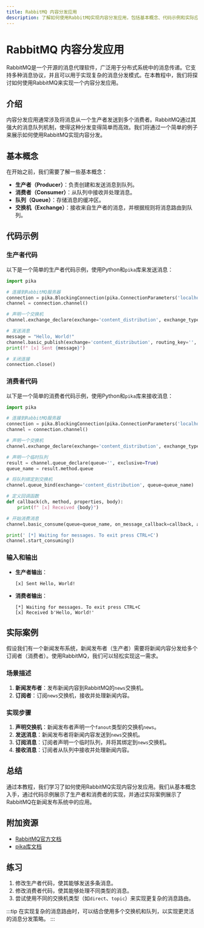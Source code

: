 ```yaml
---
title: RabbitMQ 内容分发应用
description: 了解如何使用RabbitMQ实现内容分发应用，包括基本概念、代码示例和实际应用场景。
---
```


# RabbitMQ 内容分发应用

RabbitMQ是一个开源的消息代理软件，广泛用于分布式系统中的消息传递。它支持多种消息协议，并且可以用于实现复杂的消息分发模式。在本教程中，我们将探讨如何使用RabbitMQ来实现一个内容分发应用。

## 介绍

内容分发应用通常涉及将消息从一个生产者发送到多个消费者。RabbitMQ通过其强大的消息队列机制，使得这种分发变得简单而高效。我们将通过一个简单的例子来展示如何使用RabbitMQ实现内容分发。

## 基本概念

在开始之前，我们需要了解一些基本概念：

- **生产者（Producer）**：负责创建和发送消息到队列。
- **消费者（Consumer）**：从队列中接收并处理消息。
- **队列（Queue）**：存储消息的缓冲区。
- **交换机（Exchange）**：接收来自生产者的消息，并根据规则将消息路由到队列。

## 代码示例

### 生产者代码

以下是一个简单的生产者代码示例，使用Python和`pika`库来发送消息：

```python
import pika

# 连接到RabbitMQ服务器
connection = pika.BlockingConnection(pika.ConnectionParameters('localhost'))
channel = connection.channel()

# 声明一个交换机
channel.exchange_declare(exchange='content_distribution', exchange_type='fanout')

# 发送消息
message = "Hello, World!"
channel.basic_publish(exchange='content_distribution', routing_key='', body=message)
print(f" [x] Sent {message}")

# 关闭连接
connection.close()
```

### 消费者代码

以下是一个简单的消费者代码示例，使用Python和`pika`库来接收消息：

```python
import pika

# 连接到RabbitMQ服务器
connection = pika.BlockingConnection(pika.ConnectionParameters('localhost'))
channel = connection.channel()

# 声明一个交换机
channel.exchange_declare(exchange='content_distribution', exchange_type='fanout')

# 声明一个临时队列
result = channel.queue_declare(queue='', exclusive=True)
queue_name = result.method.queue

# 将队列绑定到交换机
channel.queue_bind(exchange='content_distribution', queue=queue_name)

# 定义回调函数
def callback(ch, method, properties, body):
    print(f" [x] Received {body}")

# 开始消费消息
channel.basic_consume(queue=queue_name, on_message_callback=callback, auto_ack=True)

print(' [*] Waiting for messages. To exit press CTRL+C')
channel.start_consuming()
```

### 输入和输出

- **生产者输出**：
  ```
  [x] Sent Hello, World!
  ```

- **消费者输出**：
  ```
  [*] Waiting for messages. To exit press CTRL+C
  [x] Received b'Hello, World!'
  ```

## 实际案例

假设我们有一个新闻发布系统，新闻发布者（生产者）需要将新闻内容分发给多个订阅者（消费者）。使用RabbitMQ，我们可以轻松实现这一需求。

### 场景描述

1. **新闻发布者**：发布新闻内容到RabbitMQ的`news`交换机。
2. **订阅者**：订阅`news`交换机，接收并处理新闻内容。

### 实现步骤

1. **声明交换机**：新闻发布者声明一个`fanout`类型的交换机`news`。
2. **发送消息**：新闻发布者将新闻内容发送到`news`交换机。
3. **订阅消息**：订阅者声明一个临时队列，并将其绑定到`news`交换机。
4. **接收消息**：订阅者从队列中接收并处理新闻内容。

## 总结

通过本教程，我们学习了如何使用RabbitMQ实现内容分发应用。我们从基本概念入手，通过代码示例展示了生产者和消费者的实现，并通过实际案例展示了RabbitMQ在新闻发布系统中的应用。

## 附加资源

- [RabbitMQ官方文档](https://www.rabbitmq.com/documentation.html)
- [pika库文档](https://pika.readthedocs.io/en/stable/)

## 练习

1. 修改生产者代码，使其能够发送多条消息。
2. 修改消费者代码，使其能够处理不同类型的消息。
3. 尝试使用不同的交换机类型（如`direct`、`topic`）来实现更复杂的消息路由。

:::tip
在实现复杂的消息路由时，可以结合使用多个交换机和队列，以实现更灵活的消息分发策略。
:::